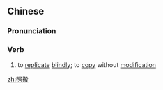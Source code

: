 ==Chinese==
{{zh-forms}}

===Pronunciation===
{{zh-pron
|m=zhàobān
|c=ziu3 bun1
|cat=v
}}

===Verb===
{{zh-verb}}

# to [[replicate]] [[blindly]]; to [[copy]] without [[modification]]

[[zh:照搬]]